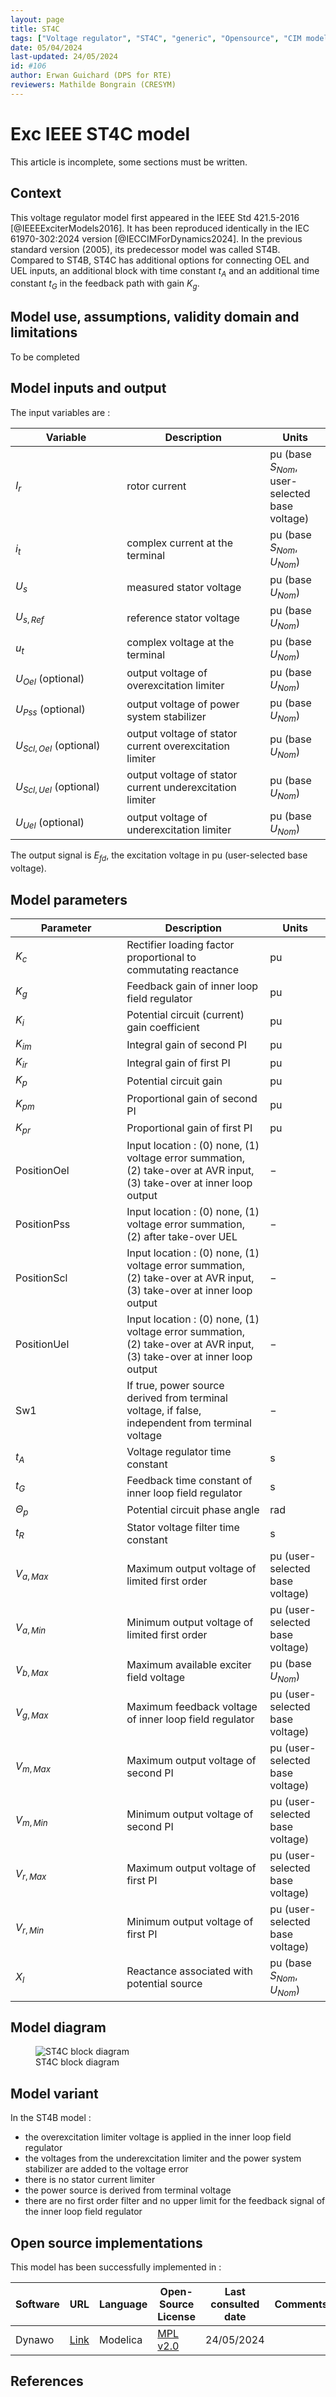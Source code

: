 ```yaml
---
layout: page
title: ST4C
tags: ["Voltage regulator", "ST4C", "generic", "Opensource", "CIM model", "RMS", "phasor", "MRL4", "Single phase", "ExcIEEEST4C", "IEEE", "dynawo", "#106"]
date: 05/04/2024
last-updated: 24/05/2024
id: #106
author: Erwan Guichard (DPS for RTE)
reviewers: Mathilde Bongrain (CRESYM)
---
```

# Exc IEEE ST4C model

This article is incomplete, some sections must be written.

## Context

This voltage regulator model first appeared in the IEEE Std 421.5-2016 [@IEEEExciterModels2016]. It has been reproduced identically in the IEC 61970-302:2024 version [@IECCIMForDynamics2024].
In the previous standard version (2005), its predecessor model was called ST4B. Compared to ST4B, ST4C has additional options for connecting OEL and UEL inputs, an additional block with time constant $t_A$ and an additional time constant $t_G$ in the feedback path with gain $K_g$.

## Model use, assumptions, validity domain and limitations

To be completed

## Model inputs and output

The input variables are :

| Variable | Description | Units |
|-----------|--------------| ------|
|$I_r$ |rotor current |$\text{pu}$ (base $S_{Nom}$, user-selected base voltage)|
|$i_t$ |complex current at the terminal |$\text{pu}$ (base $S_{Nom}$, $U_{Nom}$)|
|$U_s$ |measured stator voltage |$\text{pu}$ (base $U_{Nom}$)|
|$U_{s,Ref}$ |reference stator voltage |$\text{pu}$ (base $U_{Nom}$)|
|$u_t$ |complex voltage at the terminal |$\text{pu}$ (base $U_{Nom}$)|
|$U_{Oel}$ (optional) |output voltage of overexcitation limiter |$\text{pu}$ (base $U_{Nom}$)|
|$U_{Pss}$ (optional) |output voltage of power system stabilizer |$\text{pu}$ (base $U_{Nom}$)|
|$U_{Scl,Oel}$ (optional) |output voltage of stator current overexcitation limiter |$\text{pu}$ (base $U_{Nom}$)|
|$U_{Scl,Uel}$ (optional) |output voltage of stator current underexcitation limiter |$\text{pu}$ (base $U_{Nom}$)|
|$U_{Uel}$ (optional) |output voltage of underexcitation limiter |$\text{pu}$ (base $U_{Nom}$)|

The output signal is $E_{fd}$, the excitation voltage in $\text{pu}$ (user-selected base voltage).

## Model parameters

| Parameter | Description | Units |
|-----------|--------------| ------|
|$K_c$ |Rectifier loading factor proportional to commutating reactance |$\text{pu}$|
|$K_g$ |Feedback gain of inner loop field regulator |$\text{pu}$|
|$K_i$ |Potential circuit (current) gain coefficient |$\text{pu}$|
|$K_{im}$ |Integral gain of second PI |$\text{pu}$|
|$K_{ir}$ |Integral gain of first PI |$\text{pu}$|
|$K_p$ |Potential circuit gain |$\text{pu}$|
|$K_{pm}$ |Proportional gain of second PI |$\text{pu}$|
|$K_{pr}$ |Proportional gain of first PI |$\text{pu}$|
|$\text{PositionOel}$ |Input location : (0) none, (1) voltage error summation, (2) take-over at AVR input, (3) take-over at inner loop output|$-$|
|$\text{PositionPss}$ |Input location : (0) none, (1) voltage error summation, (2) after take-over UEL|$-$|
|$\text{PositionScl}$ |Input location : (0) none, (1) voltage error summation, (2) take-over at AVR input, (3) take-over at inner loop output|$-$|
|$\text{PositionUel}$ |Input location : (0) none, (1) voltage error summation, (2) take-over at AVR input, (3) take-over at inner loop output|$-$|
|$\text{Sw1}$ |If true, power source derived from terminal voltage, if false, independent from terminal voltage|$-$|
|$t_A$ |Voltage regulator time constant |$\text{s}$|
|$t_G$ |Feedback time constant of inner loop field regulator |$\text{s}$|
|$\Theta_p$ |Potential circuit phase angle |$\text{rad}$|
|$t_R$ |Stator voltage filter time constant |$\text{s}$|
|$V_{a,Max}$ |Maximum output voltage of limited first order |$\text{pu}$ (user-selected base voltage)|
|$V_{a,Min}$ |Minimum output voltage of limited first order |$\text{pu}$ (user-selected base voltage)|
|$V_{b,Max}$ |Maximum available exciter field voltage |$\text{pu}$ (base $U_{Nom}$)|
|$V_{g,Max}$ |Maximum feedback voltage of inner loop field regulator |$\text{pu}$ (user-selected base voltage)|
|$V_{m,Max}$ |Maximum output voltage of second PI |$\text{pu}$ (user-selected base voltage)|
|$V_{m,Min}$ |Minimum output voltage of second PI |$\text{pu}$ (user-selected base voltage)|
|$V_{r,Max}$ |Maximum output voltage of first PI |$\text{pu}$ (user-selected base voltage)|
|$V_{r,Min}$ |Minimum output voltage of first PI |$\text{pu}$ (user-selected base voltage)|
|$X_l$ | Reactance associated with potential source |$\text{pu}$ (base $S_{Nom}$, $U_{Nom}$)|

## Model diagram

![ST4C block diagram](ST4C.drawio.svg){#fig-st4c-diagram}

## Model variant

In the ST4B model :

- the overexcitation limiter voltage is applied in the inner loop field regulator
- the voltages from the underexcitation limiter and the power system stabilizer are added to the voltage error
- there is no stator current limiter
- the power source is derived from terminal voltage
- there are no first order filter and no upper limit for the feedback signal of the inner loop field regulator

## Open source implementations

This model has been successfully implemented in :

| Software      | URL | Language | Open-Source License | Last consulted date | Comments |
| ------------- | --- | -------- | ------------------- | ------------------- | -------- |
| Dynawo | [Link](https://github.com/dynawo/dynawo) | Modelica | [MPL v2.0](https://www.mozilla.org/en-US/MPL/2.0/)  | 24/05/2024 |  |

## References

::: {#refs}
::: 
